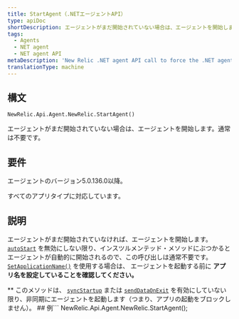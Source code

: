 ```yaml
---
title: StartAgent（.NETエージェントAPI）
type: apiDoc
shortDescription: エージェントがまだ開始されていない場合は、エージェントを開始します。通常は不要です。
tags:
  - Agents
  - NET agent
  - NET agent API
metaDescription: 'New Relic .NET agent API call to force the .NET agent to start, if it hasn''t been started already. Usually unnecessary, since the agent starts automatically.'
translationType: machine
---
```


## 構文

```
NewRelic.Api.Agent.NewRelic.StartAgent()
```

エージェントがまだ開始されていない場合は、エージェントを開始します。通常は不要です。

## 要件

エージェントのバージョン5.0.136.0以降。

すべてのアプリタイプに対応しています。

## 説明

エージェントがまだ開始されていなければ、エージェントを開始します。 [`autoStart`](/docs/agents/net-agent/installation-configuration/net-agent-configuration#service-autoStart) を無効にしない限り、インスツルメンテッド・メソッドにぶつかるとエージェントが自動的に開始されるので、この呼び出しは通常不要です。 [`SetApplicationName()`](/docs/agents/net-agent/net-agent-api/setapplicationname-net-agent) を使用する場合は、 エージェントを起動する前に **アプリ名を設定していることを確認してください。**

**<Callout variant="tip">
  このメソッドは、 [`syncStartup`](/docs/agents/net-agent/installation-configuration/net-agent-configuration#service-syncStartup) または [`sendDataOnExit`](/docs/agents/net-agent/installation-configuration/net-agent-configuration#service-sendDataOnExit) を有効にしていない限り、非同期にエージェントを起動します（つまり、アプリの起動をブロックしません）。
</Callout>## 例```
NewRelic.Api.Agent.NewRelic.StartAgent();
```**